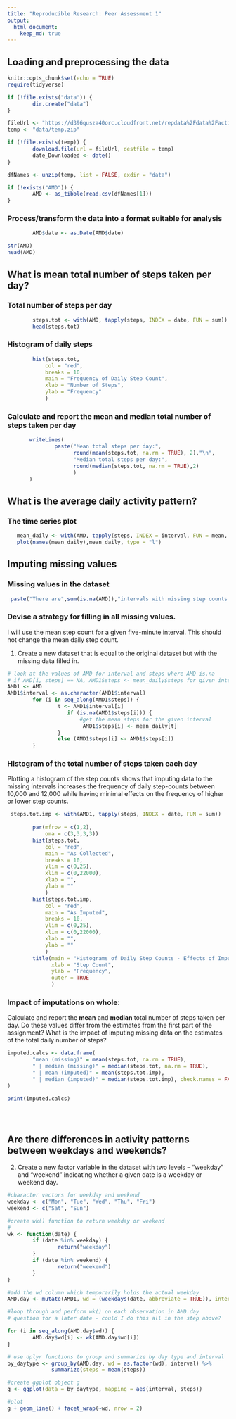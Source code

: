 ```yaml
---
title: "Reproducible Research: Peer Assessment 1"
output: 
  html_document:
    keep_md: true
---
```



## Loading and preprocessing the data
```r
knitr::opts_chunk$set(echo = TRUE)
require(tidyverse)

if (!file.exists("data")) {
        dir.create("data")
}

```
```r

fileUrl <- "https://d396qusza40orc.cloudfront.net/repdata%2Fdata%2Factivity.zip"
temp <- "data/temp.zip"

if (!file.exists(temp)) {
        download.file(url = fileUrl, destfile = temp)
        date_Downloaded <- date()
}

dfNames <- unzip(temp, list = FALSE, exdir = "data")

if (!exists("AMD")) {
        AMD <- as_tibble(read.csv(dfNames[1]))
}

```
### Process/transform the data into a format suitable for analysis
```r

        AMD$date <- as.Date(AMD$date)

str(AMD)
head(AMD)

```

## What is mean total number of steps taken per day?

### Total number of steps per day
```r
        steps.tot <- with(AMD, tapply(steps, INDEX = date, FUN = sum))
        head(steps.tot)
```
        
### Histogram of daily steps
```r
      
        hist(steps.tot,
            col = "red",
            breaks = 10,
            main = "Frequency of Daily Step Count", 
            xlab = "Number of Steps", 
            ylab = "Frequency"
            )
```

### Calculate and report the **mean** and **median** total number of steps taken per day

```r
       writeLines(
               paste("Mean total steps per day:", 
                     round(mean(steps.tot, na.rm = TRUE), 2),"\n",
                     "Median total steps per day:", 
                     round(median(steps.tot, na.rm = TRUE),2)
                     )
       )
```

## What is the average daily activity pattern?
### The time series plot
```r
   mean_daily <- with(AMD, tapply(steps, INDEX = interval, FUN = mean, na.rm = TRUE))
   plot(names(mean_daily),mean_daily, type = "l")

```

## Imputing missing values  

### Missing values in the dataset 
```r
 paste("There are",sum(is.na(AMD)),"intervals with missing step counts.")
```
### Devise a strategy for filling in all missing values.

I will use the mean step count for a given five-minute interval. This should not change the mean daily step count.

@. Create a new dataset that is equal to the original dataset but with the missing data filled in.

```r

# look at the values of AMD for interval and steps where AMD is.na
# if AMD[i, steps] == NA, AMD1$steps <- mean_daily$steps for given interval  
AMD1 <- AMD
AMD1$interval <- as.character(AMD1$interval)
        for (i in seq_along(AMD1$steps)) {
                t <- AMD1$interval[i]
                   if (is.na(AMD1$steps[i])) {
                       #get the mean steps for the given interval
                        AMD1$steps[i] <- mean_daily[t]
                }
                else (AMD1$steps[i] <- AMD1$steps[i])
        }

```
### Histogram of the total number of steps taken each day 
Plotting a histogram of the step counts shows that imputing data to the missing intervals increases the frequency of daily step-counts between 10,000 and 12,000 while having minimal effects on the frequency of higher or lower step counts. 

```r
 steps.tot.imp <- with(AMD1, tapply(steps, INDEX = date, FUN = sum))
        
        par(mfrow = c(1,2),
            oma = c(3,3,3,3))
        hist(steps.tot, 
            col = "red", 
            main = "As Collected", 
            breaks = 10,
            ylim = c(0,25),
            xlim = c(0,22000),
            xlab = "",
            ylab = ""
            )
        hist(steps.tot.imp,
            col = "red", 
            main = "As Imputed", 
            breaks = 10,
            ylim = c(0,25),
            xlim = c(0,22000),
            xlab = "",
            ylab = ""
            )
        title(main = "Histograms of Daily Step Counts - Effects of Imputing Data", 
              xlab = "Step Count",
              ylab = "Frequency",
              outer = TRUE
              )
```

### Impact of imputations on whole: 
Calculate and report the **mean** and **median** total number of steps taken per day. Do these values differ from the estimates from the first part of the assignment? What is the impact of imputing missing data on the estimates of the total daily number of steps?

```r
imputed.calcs <- data.frame(
        "mean (missing)" = mean(steps.tot, na.rm = TRUE),
        " | median (missing)" = median(steps.tot, na.rm = TRUE),
        " | mean (imputed)" = mean(steps.tot.imp),
        " | median (imputed)" = median(steps.tot.imp), check.names = FALSE
)

print(imputed.calcs)


      
```

## Are there differences in activity patterns between weekdays and weekends? 

@. Create a new factor variable in the dataset with two levels -- "weekday" and "weekend" indicating whether a given date is a weekday or weekend day.

```r
#character vectors for weekday and weekend
weekday <- c("Mon", "Tue", "Wed", "Thu", "Fri")
weekend <- c("Sat", "Sun")

#create wk() function to return weekday or weekend
#
wk <- function(date) {
        if (date %in% weekday) {
                return("weekday")
        }
        if (date %in% weekend) {
                return("weekend")
        }
}

#add the wd column which temporarily holds the actual weekday
AMD.day <- mutate(AMD1, wd = (weekdays(date, abbreviate = TRUE)), interval = as.numeric(interval))

#loop through and perform wk() on each observation in AMD.day
# question for a later date - could I do this all in the step above?

for (i in seq_along(AMD.day$wd)) {
        AMD.day$wd[i] <- wk(AMD.day$wd[i])
}

# use dplyr functions to group and summarize by day type and interval
by_daytype <- group_by(AMD.day, wd = as.factor(wd), interval) %>%
              summarize(steps = mean(steps))

#create ggplot object g
g <- ggplot(data = by_daytype, mapping = aes(interval, steps))

#plot
g + geom_line() + facet_wrap(~wd, nrow = 2)

```
